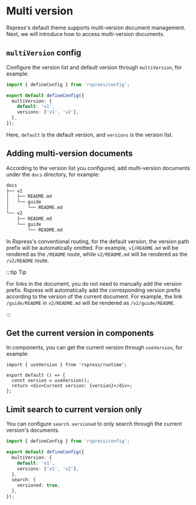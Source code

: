 # Multi version

Rspress's default theme supports multi-version document management. Next, we will introduce how to access multi-version documents.

## `multiVersion` config

Configure the version list and default version through `multiVersion`, for example:

```ts title="rspress.config.ts"
import { defineConfig } from 'rspress/config';

export default defineConfig({
  multiVersion: {
    default: 'v1',
    versions: ['v1', 'v2'],
  },
});
```

Here, `default` is the default version, and `versions` is the version list.

## Adding multi-version documents

According to the version list you configured, add multi-version documents under the `docs` directory, for example:

```bash
docs
├── v1
│   ├── README.md
│   └── guide
│       └── README.md
└── v2
    ├── README.md
    └── guide
        └── README.md
```

In Rspress's conventional routing, for the default version, the version path prefix will be automatically omitted. For example, `v1/README.md` will be rendered as the `/README` route, while `v2/README.md` will be rendered as the `/v2/README` route.

:::tip Tip

For links in the document, you do not need to manually add the version prefix. Rspress will automatically add the corresponding version prefix according to the version of the current document. For example, the link `/guide/README` in `v2/README.md` will be rendered as `/v2/guide/README`.

:::

## Get the current version in components

In components, you can get the current version through `useVersion`, for example:

```tsx
import { useVersion } from 'rspress/runtime';

export default () => {
  const version = useVersion();
  return <div>Current version: {version}</div>;
};
```

## Limit search to current version only

You can configure `search.versioned` to only search through the current version's documents.

```ts title="rspress.config.ts"
import { defineConfig } from 'rspress/config';

export default defineConfig({
  multiVersion: {
    default: 'v1',
    versions: ['v1', 'v2'],
  },
  search: {
    versioned: true,
  },
});
```
